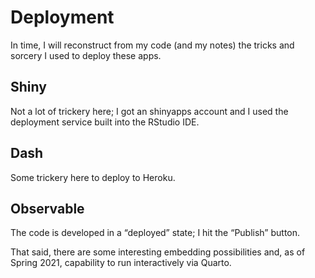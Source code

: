# Deployment

In time, I will reconstruct from my code (and my notes) the tricks and sorcery I used to deploy these apps.

## Shiny

Not a lot of trickery here; I got an shinyapps account and I used the deployment service built into the RStudio IDE.

## Dash

Some trickery here to deploy to Heroku.

## Observable

The code is developed in a "deployed" state; I hit the "Publish" button.

That said, there are some interesting embedding possibilities and, as of Spring 2021, capability to run interactively via Quarto.
